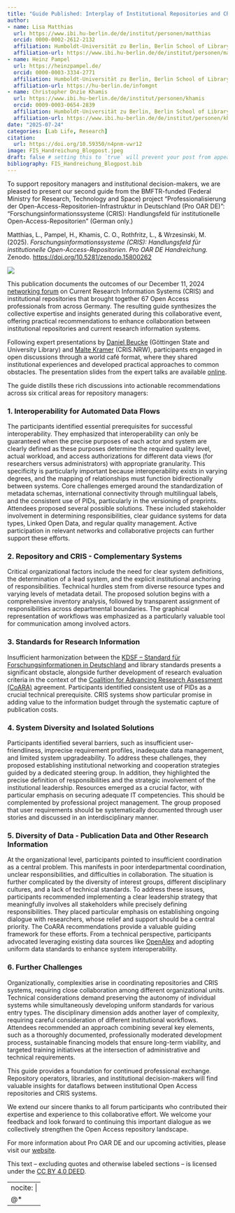 ```yaml
---
title: "Guide Published: Interplay of Institutional Repositories and CRIS"
author:
- name: Lisa Matthias
  url: https://www.ibi.hu-berlin.de/de/institut/personen/matthias
  orcid: 0000-0002-2612-2132
  affiliation: Humboldt-Universität zu Berlin, Berlin School of Library and Information Science (IBI)
  affiliation-url: https://www.ibi.hu-berlin.de/de/institut/personen/matthias
- name: Heinz Pampel
  url: https://heinzpampel.de/
  orcid: 0000-0003-3334-2771
  affiliation: Humboldt-Universität zu Berlin, Berlin School of Library and Information Science (IBI) & Helmholtz Association, Helmholtz Open Science Office
  affiliation-url: https://hu-berlin.de/infomgnt
- name: Christopher Onzie Khamis
  url: https://www.ibi.hu-berlin.de/de/institut/personen/khamis
  orcid: 0009-0003-0654-2839
  affiliation: Humboldt-Universität zu Berlin, Berlin School of Library and Information Science (IBI)
  affiliation-url: https://www.ibi.hu-berlin.de/de/institut/personen/khamis
date: "2025-07-24"
categories: [Lab Life, Research] 
citation:
  url: https://doi.org/10.59350/n4pnm-vwr12 
image: FIS_Handreichung_Blogpost.jpeg
draft: false # setting this to `true` will prevent your post from appearing on your listing page until you're ready!
bibliography: FIS_Handreichung_Blogpost.bib
---
```


To support repository managers and institutional decision-makers, we are pleased to present our second guide from the BMFTR-funded (Federal Ministry for Research, Technology and Space) project “Professionalisierung der Open-Access-Repositorien-Infrastruktur in Deutschland (Pro OAR DE)”: "Forschungsinformationssysteme (CRIS): Handlungsfeld für institutionelle Open-Access-Repositorien” (German only.)

Matthias, L., Pampel, H., Khamis, C. O., Rothfritz, L., & Wrzesinski, M. (2025). *Forschungsinformationssysteme (CRIS): Handlungsfeld für institutionelle Open-Access-Repositorien. Pro OAR DE Handreichung.* Zenodo. <https://doi.org/10.5281/zenodo.15800262>

![](FIS_Handreichung_Blogpost.jpeg)

This publication documents the outcomes of our December 11, 2024 [networking forum](https://www.ibi.hu-berlin.de/de/forschung/infomanagement/events/prooarde-cris) on Current Research Information Systems (CRIS) and institutional repositories that brought together 67 Open Access professionals from across Germany. The resulting guide synthesizes the collective expertise and insights generated during this collaborative event, offering practical recommendations to enhance collaboration between institutional repositories and current research information systems.

Following expert presentations by [Daniel Beucke](https://orcid.org/0000-0003-4905-1936) (Göttingen State and University Library) and [Malte Kramer](https://orcid.org/0009-0004-2098-8076) (CRIS.NRW), participants engaged in open discussions through a world café format, where they shared institutional experiences and developed practical approaches to common obstacles. The presentation slides from the expert talks are available [online](https://zenodo.org/doi/10.5281/zenodo.14440151).

The guide distills these rich discussions into actionable recommendations across six critical areas for repository managers:

### 1. Interoperability for Automated Data Flows

The participants identified essential prerequisites for successful interoperability. They emphasized that interoperability can only be guaranteed when the precise purposes of each actor and system are clearly defined as these purposes determine the required quality level, actual workload, and access authorizations for different data views (for researchers versus administrators) with appropriate granularity. This specificity is particularly important because interoperability exists in varying degrees, and the mapping of relationships must function bidirectionally between systems. Core challenges emerged around the standardization of metadata schemas, international connectivity through multilingual labels, and the consistent use of PIDs, particularly in the versioning of preprints. Attendees proposed several possible solutions. These included stakeholder involvement in determining responsibilities, clear guidance systems for data types, Linked Open Data, and regular quality management. Active participation in relevant networks and collaborative projects can further support these efforts.

### 2. Repository and CRIS - Complementary Systems

Critical organizational factors include the need for clear system definitions, the determination of a lead system, and the explicit institutional anchoring of responsibilities. Technical hurdles stem from diverse resource types and varying levels of metadata detail. The proposed solution begins with a comprehensive inventory analysis, followed by transparent assignment of responsibilities across departmental boundaries. The graphical representation of workflows was emphasized as a particularly valuable tool for communication among involved actors.

### 3. Standards for Research Information

Insufficient harmonization between the [KDSF – Standard für Forschungsinformationen in Deutschland](https://www.kerndatensatz-forschung.de/) and library standards presents a significant obstacle, alongside further development of research evaluation criteria in the context of the [Coalition for Advancing Research Assessment (CoARA)](https://coara.eu/) agreement. Participants identified consistent use of PIDs as a crucial technical prerequisite. CRIS systems show particular promise in adding value to the information budget through the systematic capture of publication costs.

### 4. System Diversity and Isolated Solutions

Participants identified several barriers, such as insufficient user-friendliness, imprecise requirement profiles, inadequate data management, and limited system upgradeability. To address these challenges, they proposed establishing institutional networking and cooperation strategies guided by a dedicated steering group. In addition, they highlighted the precise definition of responsibilities and the strategic involvement of the institutional leadership. Resources emerged as a crucial factor, with particular emphasis on securing adequate IT competencies. This should be complemented by professional project management. The group proposed that user requirements should be systematically documented through user stories and discussed in an interdisciplinary manner.

### 5. Diversity of Data - Publication Data and Other Research Information

At the organizational level, participants pointed to insufficient coordination as a central problem. This manifests in poor interdepartmental coordination, unclear responsibilities, and difficulties in collaboration. The situation is further complicated by the diversity of interest groups, different disciplinary cultures, and a lack of technical standards. To address these issues, participants recommended implementing a clear leadership strategy that meaningfully involves all stakeholders while precisely defining responsibilities. They placed particular emphasis on establishing ongoing dialogue with researchers, whose relief and support should be a central priority. The CoARA recommendations provide a valuable guiding framework for these efforts. From a technical perspective, participants advocated leveraging existing data sources like [OpenAlex](https://openalex.org/) and adopting uniform data standards to enhance system interoperability.

### 6. Further Challenges

Organizationally, complexities arise in coordinating repositories and CRIS systems, requiring close collaboration among different organizational units. Technical considerations demand preserving the autonomy of individual systems while simultaneously developing uniform standards for various entry types. The disciplinary dimension adds another layer of complexity, requiring careful consideration of different institutional workflows. Attendees recommended an approach combining several key elements, such as a thoroughly documented, professionally moderated development process, sustainable financing models that ensure long-term viability, and targeted training initiatives at the intersection of administrative and technical requirements.

This guide provides a foundation for continued professional exchange. Repository operators, libraries, and institutional decision-makers will find valuable insights for dataflows between institutional Open Access repositories and CRIS systems.

We extend our sincere thanks to all forum participants who contributed their expertise and experience to this collaborative effort. We welcome your feedback and look forward to continuing this important dialogue as we collectively strengthen the Open Access repository landscape.

For more information about Pro OAR DE and our upcoming activities, please visit our [website](https://www.ibi.hu-berlin.de/de/forschung/infomanagement/projekte/pro-oar-de).

This text – excluding quotes and otherwise labeled sections – is licensed under the [CC BY 4.0 DEED](https://creativecommons.org/licenses/by/4.0/deed.en).

---
nocite: |
  @*
---
